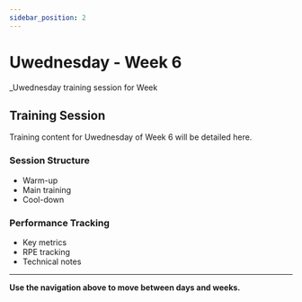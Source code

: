 ```yaml
---
sidebar_position: 2
---
```



<WorkoutNav weekNumber={6} />

# Uwednesday - Week 6

_Uwednesday training session for Week 

## Training Session

Training content for Uwednesday of Week 6 will be detailed here.

### Session Structure
- Warm-up
- Main training
- Cool-down

### Performance Tracking
- Key metrics
- RPE tracking
- Technical notes

---

**Use the navigation above to move between days and weeks.**
